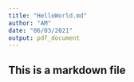 ```yaml
---
title: "HelloWorld.md"
author: "AM"
date: "06/03/2021"
output: pdf_document
---
```

## This is a markdown file